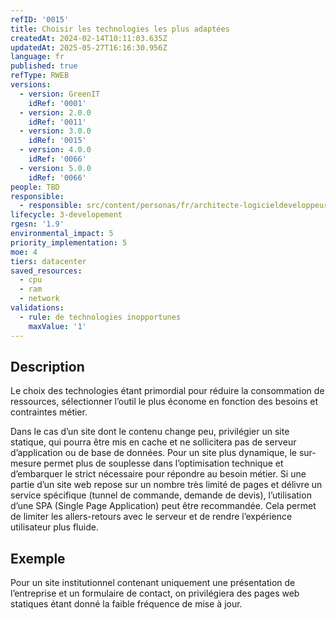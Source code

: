 ```yaml
---
refID: '0015'
title: Choisir les technologies les plus adaptées
createdAt: 2024-02-14T10:11:03.635Z
updatedAt: 2025-05-27T16:16:30.956Z
language: fr
published: true
refType: RWEB
versions:
  - version: GreenIT
    idRef: '0001'
  - version: 2.0.0
    idRef: '0011'
  - version: 3.0.0
    idRef: '0015'
  - version: 4.0.0
    idRef: '0066'
  - version: 5.0.0
    idRef: '0066'
people: TBD
responsible:
  - responsible: src/content/personas/fr/architecte-logicieldeveloppeur.mdx
lifecycle: 3-developement
rgesn: '1.9'
environmental_impact: 5
priority_implementation: 5
moe: 4
tiers: datacenter
saved_resources:
  - cpu
  - ram
  - network
validations:
  - rule: de technologies inopportunes
    maxValue: '1'
---
```


## Description

Le choix des technologies étant primordial pour réduire la consommation de ressources, sélectionner l’outil le plus économe en fonction des besoins et contraintes métier.

Dans le cas d’un site dont le contenu change peu, privilégier un site statique, qui pourra être mis en cache et ne sollicitera pas de serveur d’application ou de base de données. Pour un site plus dynamique, le sur-mesure permet plus de souplesse dans l’optimisation technique et d’embarquer le strict nécessaire pour répondre au besoin métier. Si une partie d’un site web repose sur un nombre très limité de pages et délivre un service spécifique (tunnel de commande, demande de devis), l’utilisation d’une SPA (Single Page Application) peut être recommandée. Cela permet de limiter les allers-retours avec le serveur et de rendre l’expérience utilisateur plus fluide.

## Exemple

Pour un site institutionnel contenant uniquement une présentation de l’entreprise et un formulaire de contact, on privilégiera des pages web statiques étant donné la faible fréquence de mise à jour.
